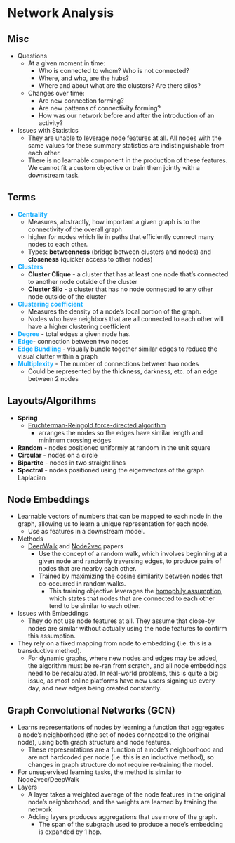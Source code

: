 # Network Analysis {#sec-netanal .unnumbered}

## Misc {#sec-netanal-misc .unnumbered}

-   Questions
    -   At a given moment in time:
        -   Who is connected to whom? Who is not connected?
        -   Where, and who, are the hubs?
        -   Where and about what are the clusters? Are there silos?
    -   Changes over time:
        -   Are new connection forming?
        -   Are new patterns of connectivity forming?
        -   How was our network before and after the introduction of an activity?
-   Issues with Statistics
    -   They are unable to leverage node features at all. All nodes with the same values for these summary statistics are indistinguishable from each other.
    -   There is no learnable component in the production of these features. We cannot fit a custom objective or train them jointly with a downstream task.

## Terms {#sec-netanal-terms .unnumbered}

-   [**Centrality**]{style="color: #14adff"}
    -   Measures, abstractly, how important a given graph is to the connectivity of the overall graph
    -   higher for nodes which lie in paths that efficiently connect many nodes to each other.
    -   Types: **betweenness** (bridge between clusters and nodes) and **closeness** (quicker access to other nodes)
-   [**Clusters**]{style="color: #14adff"}
    -   **Cluster Clique** - a cluster that has at least one node that's connected to another node outside of the cluster
    -   **Cluster Silo** - a cluster that has no node connected to any other node outside of the cluster
-   [**Clustering coefficient**]{style="color: #14adff"}
    -   Measures the density of a node's local portion of the graph.
    -   Nodes who have neighbors that are all connected to each other will have a higher clustering coefficient
-   [**Degree**]{style="color: #14adff"} - total edges a given node has.
-   [**Edge**]{style="color: #14adff"}- connection between two nodes
-   [**Edge Bundling**]{style="color: #14adff"} - visually bundle together similar edges to reduce the visual clutter within a graph
-   [**Multiplexity**]{style="color: #14adff"} - The number of connections between two nodes
    -   Could be represented by the thickness, darkness, etc. of an edge between 2 nodes

## Layouts/Algorithms {#sec-netanal-layalg .unnumbered}

-   **Spring**
    -   [Fruchterman-Reingold force-directed algorithm](https://en.wikipedia.org/wiki/Force-directed_graph_drawing)
        -   arranges the nodes so the edges have similar length and minimum crossing edges
-   **Random** - nodes positioned uniformly at random in the unit square
-   **Circular** - nodes on a circle
-   **Bipartite** - nodes in two straight lines
-   **Spectral** - nodes positioned using the eigenvectors of the graph Laplacian

## Node Embeddings {#sec-netanal-ndembd .unnumbered}

-   Learnable vectors of numbers that can be mapped to each node in the graph, allowing us to learn a unique representation for each node.
    -   Use as features in a downstream model.
-   Methods
    -   [DeepWalk](https://arxiv.org/pdf/1403.6652.pdf) and [Node2vec](https://arxiv.org/pdf/1607.00653.pdf) papers
        -   Use the concept of a random walk, which involves beginning at a given node and randomly traversing edges, to produce pairs of nodes that are nearby each other.
        -   Trained by maximizing the cosine similarity between nodes that co-occurred in random walks.
            -   This training objective leverages the [homophily assumption](https://en.wikipedia.org/wiki/Network_homophily), which states that nodes that are connected to each other tend to be similar to each other.
-   Issues with Embeddings
    -   They do not use node features at all. They assume that close-by nodes are similar without actually using the node features to confirm this assumption.
-   They rely on a fixed mapping from node to embedding (i.e. this is a transductive method).
    -   For dynamic graphs, where new nodes and edges may be added, the algorithm must be re-ran from scratch, and all node embeddings need to be recalculated. In real-world problems, this is quite a big issue, as most online platforms have new users signing up every day, and new edges being created constantly.

## Graph Convolutional Networks (GCN) {#sec-netanal-gcn .unnumbered}

-   Learns representations of nodes by learning a function that aggregates a node's neighborhood (the set of nodes connected to the original node), using both graph structure and node features.
    -   These representations are a function of a node's neighborhood and are not hardcoded per node (i.e. this is an inductive method), so changes in graph structure do not require re-training the model.
-   For unsupervised learning tasks, the method is similar to Node2vec/DeepWalk
-   Layers
    -   A layer takes a weighted average of the node features in the original node's neighborhood, and the weights are learned by training the network
    -   Adding layers produces aggregations that use more of the graph.
        -   The span of the subgraph used to produce a node's embedding is expanded by 1 hop.
